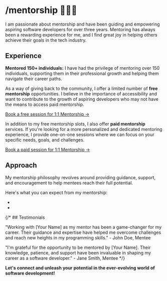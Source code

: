 # /mentorship 👨🏻‍🏫

I am passionate about mentorship and have been guiding and empowering aspiring software developers for over three years. Mentoring has always been a rewarding experience for me, and I find great joy in helping others achieve their goals in the tech industry.

## Experience

**Mentored 150+ individuals:** I have had the privilege of mentoring over 150 individuals, supporting them in their professional growth and helping them navigate their career paths.

As a way of giving back to the community, I offer a limited number of **free mentorship** opportunities. I believe in the importance of accessibility and want to contribute to the growth of aspiring developers who may not have the means to access paid mentorship.

[Book a free session for 1:1 Mentorship &#8594;](https://adplist.org/mentors/sourav-dey)

In addition to my free mentorship slots, I also offer **paid mentorship** services. If you're looking for a more personalized and dedicated mentoring experience, I provide one-on-one sessions where we can focus on your specific needs, goals, and challenges.

[Book a paid session for 1:1 Mentorship &#8594;](https://topmate.io/souravdey777)

## Approach

My mentorship philosophy revolves around providing guidance, support, and encouragement to help mentees reach their full potential.

Here's what you can expect from my mentorship:

 -
 -

{/* ## Testimonials

"Working with [Your Name] as my mentor has been a game-changer for my career. Their guidance and expertise have helped me overcome challenges and reach new heights in my programming skills." - John Doe, Mentee

"I'm grateful for the opportunity to be mentored by [Your Name]. Their knowledge, patience, and support have been invaluable in shaping my career as a software developer." - Jane Smith, Mentee */}


**Let's connect and unleash your potential in the ever-evolving world of software development!**